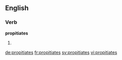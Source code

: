 ==English==

===Verb===
'''propitiates'''

# {{en-third-person singular of|propitiate}}

[[de:propitiates]]
[[fr:propitiates]]
[[sv:propitiates]]
[[vi:propitiates]]